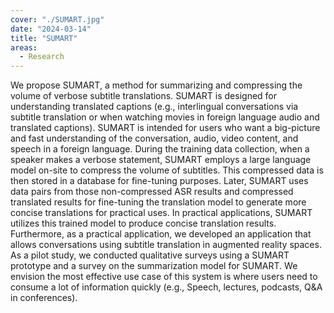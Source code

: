 ```yaml
---
cover: "./SUMART.jpg"
date: "2024-03-14"
title: "SUMART"
areas:
  - Research
---
```


We propose SUMART, a method for summarizing and compressing the volume of verbose subtitle translations. 
SUMART is designed for understanding translated captions (e.g., interlingual conversations via subtitle translation or when watching movies in foreign language audio and translated captions).
SUMART is intended for users who want a big-picture and fast understanding of the conversation, audio, video content, and speech in a foreign language.
During the training data collection, when a speaker makes a verbose statement, SUMART employs a large language model on-site to compress the volume of subtitles. This compressed data is then stored in a database for fine-tuning purposes. 
Later, SUMART uses data pairs from those non-compressed ASR results and compressed translated results for fine-tuning the translation model to generate more concise translations for practical uses. 
In practical applications, SUMART utilizes this trained model to produce concise translation results.
Furthermore, as a practical application, we developed an application that allows conversations using subtitle translation in augmented reality spaces. 
As a pilot study, we conducted qualitative surveys using a SUMART prototype and a survey on the summarization model for SUMART. 
We envision the most effective use case of this system is where users need to consume a lot of information quickly (e.g., Speech, lectures, podcasts, Q&A in conferences).